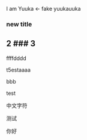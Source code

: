 I am Yuuka \<- fake yuukauuka

### new title

## 2 ### 3

ffffdddd

t5estaaaa

bbb

test

中文字符

测试

你好
